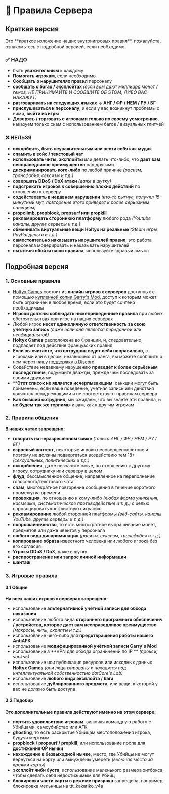 
# 🔨 Правила Сервера
##  Краткая версия

<Callout type="info" emoji="ℹ️">
  Это **краткое изложение наших внутриигровых правил**, пожалуйста, ознакомьтесь с подробной версией, если необходимо.
</Callout>

### ✅ НАДО
- быть **уважительным** к каждому
- **Помогать игрокам**, если необходимо
- **Сообщать о нарушителях правил** персоналу
- **сообщать о багах / эксплойтах** *(если вам дают миллиард монет / гемов, НЕ ПРИНИМАЙТЕ И СООБЩИТЕ ОБ ЭТОМ, ЛИБО ВАС НАКАЖУТ)*
- **разговаривать на следующих языках -> АНГ / ФР / НЕМ / РУ / БГ**
- **прислушиваться к персоналу**, и если у вас возникнут проблемы с ними, **выйти из игры**
- **Доверять / торговать с игроками только по своему усмотрению**, наказуем только скам с использованием багов / визуальных глитчей

### ❌ НЕЛЬЗЯ
- **оскорблять, быть неуважительным или вести себя как мудак**
- **спамить в войс / текстовый чат**
- **использовать читы, эксплойты** или делать что-либо, что **дает вам несправедливое преимущество** над другими
- **дискриминировать кого-либо** по любой причине *(расизм, трансфобия, сексизм и т.д.)*
- **совершать DDoS / DoX атаки** *(даже в шутку)*
- **подстрекать игроков к совершению плохих действий** по отношению к серверу
- **содействовать в недавнем нарушении** *(кто-то рыгнул, получил 15-минутный мут, повторение этого приведет к более серьезным санкциям)*
- **propclimb, propblock, propsurf или propkill**
- **рекламировать стороннюю платформу** любого рода *(Youtube каналы, другие серверы и т.д.)*
- **обменивать виртуальные вещи Holtyx на реальные** *(Steam игры, PayPal деньги и т.д.)*
- **самостоятельно наказывать нарушителей правил**, это работа персонала модерировать и наказывать нарушителей
- **пытаться обойти наши правила**, используйте здравый смысл

## Подробная версия
### 1. Основные правила
- [Holtyx Games](https://holtyx.com) состоит из **онлайн игровых серверов** доступных с помощью [купленной копии Garry's Mod](https://store.steampowered.com/app/4000/Garrys_Mod/), доступ к которым может быть ограничен в любое время, если это будет сочтено необходимым
- **Игроки должны соблюдать нижеприведенные правила** при любых обстоятельствах при игре на наших серверах
- Любой игрок **несет единоличную ответственность за свою учетную запись** *(даже если она является переданной или неофициальной)*
- **Holtyx Games** расположена во Франции, и, следовательно, подпадает под действие французских правил
- **Если вы считаете, что сотрудник ведет себя неправильно**, с игроками или в целом, независимо от ранга, вы можете сообщить о нем через нашу [поддержку в Discord](https://discord.com/holtyx)
- Содействие недавнему нарушению **приведёт к более серьёзным последствиям**, подумайте дважды, прежде чем последовать за своими друзьями
- ****Этот список не является исчерпывающим**: санкции могут быть применены, если ваше поведение, учетная запись или действия являются ненадлежащими и не соответствуют правилам сервера
- **Как бывший сотрудник**, мы ожидаем, что вы знаете эти правила, и **не будем так же терпимы** к вам, как к другим игрокам

### 2. Правила общения
**В наших чатах запрещено:**
- **говорить на неразрешённом языке** *(только АНГ / ФР / НЕМ / РУ / БГ)*
- **взрослый контент**, некоторые игроки несовершеннолетние и поэтому не должны подвергаться воздействию тем 18+ *(сексуальных, политических и т.д.)*
- **оскорбления**, даже незначительные, по отношению к другому игроку, сотруднику или серверу в целом
- **флуд**, бессмысленное общение, направленное на переполнение голосового/текстового чата
- **спам**, многократное повторение сообщения в течение короткого промежутка времени
- **провокация**, по отношению к кому-либо *(любая форма унижения, насмешки, систематическое противодействие и т. д.)* с целью спровоцировать конфликтную ситуацию
- **рекламирование** любой сторонней платформы *(веб-сайты, каналы YouTube, другие серверы и т. д.)*
- **попрошайничество**, то есть многократное выпрашивание монет, предметов или даже ивентов у персонала
- **любого вида дискриминация** *(расизм, сексизм, трансфобия и т.д.)*
- **копирование образа** известного человека или любого игрока без его согласия
- **Угрозы DDoS / DoX**, даже в шутку
- **распространение или запрос личной информации**
- **шантаж**

### 3. Игровые правила
#### 3.1 Общие
**На всех наших игровых серверах запрещено:**
- использование **альтернативной учётной записи для обхода наказания**
- использование любого вида **стороннего програмного обеспеченич / устройства, которое дает вам несправедливое преимущество** *(макросы, читы, скрипты и т.д.)*
- использование чего-либо для **предотвращения работы нашего AntiAFK**
- использование **модифицированной учётной записи Garry's Mod**
- использование a **VPN для обхода ограничений по IP ** *(прокси, socks5)*
- использование или публикация ресурсов или исходных данных **Holtyx Games** *(они лицензированы и находятся под интеллектуальной собственностью dotCore's Lab)*
- использование **любого вида эксплойта / бага**
- использование **дублированного предмета**, или вещи, к которой у вас не должно быть доступа

#### 3.2 Педобир
**Это дополнительные правила действуют именно на этом сервере:**
- **портить удовольствие игрокам**, включая командную работу с Убийцами, самоубийство или AFK
- **ghosting**, то есть раскрытие Убийцам местоположения игрока, будучи мертвым
- **propblock / propsurf / propkill**, или использование пропа для **достижения OP нычки**
- **нахождение в безвыходной нычке**, место, где Убийцы не могут вернуться на карту или вынуждены умереть *(включая места за краями карты)*
- **эксплойт чиби буста**, использование маленького размера хитбокса, чтобы сделать себя недостижимым для Убийц
- **блокировка части карты в режиме призрака** запрещена, например, блокировка мельницы на ttt_kakariko_v4a